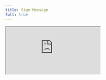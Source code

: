 ```yaml
---
title: Sign Message
full: true
---
```


<iframe
  src="https://codesandbox.io/embed/black-pine-s5mby?codemirror=1&fontsize=14&hidenavigation=1&initialpath=%2Fsign&module=%2Fpages%2Fsign.tsx&theme=dark"
  style={{
    width: '100%',
    height: '100%',
    border: 0,
    overflow: 'hidden',
    background: 'rgb(21, 21, 21)',
  }}
  title="Connect Wallet"
  allow="accelerometer; ambient-light-sensor; camera; encrypted-media; geolocation; gyroscope; hid; microphone; midi; payment; usb; vr; xr-spatial-tracking"
  sandbox="allow-autoplay allow-forms allow-modals allow-popups allow-presentation allow-same-origin allow-scripts"
/>
